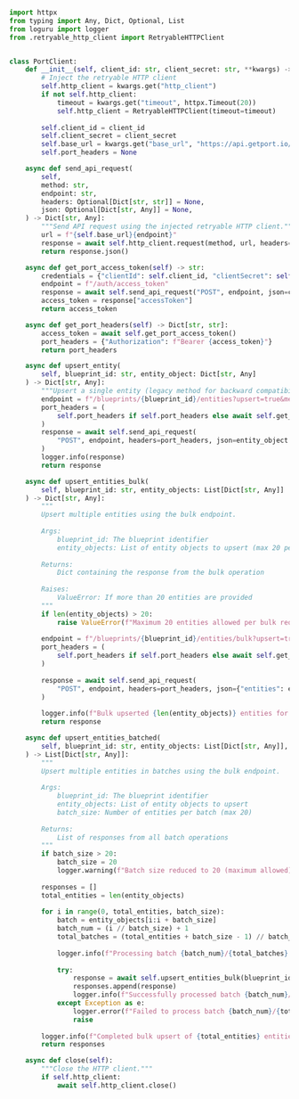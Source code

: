 ```python showLineNumbers title="port_client.py"

import httpx
from typing import Any, Dict, Optional, List
from loguru import logger
from .retryable_http_client import RetryableHTTPClient


class PortClient:
    def __init__(self, client_id: str, client_secret: str, **kwargs) -> None:
        # Inject the retryable HTTP client
        self.http_client = kwargs.get("http_client")
        if not self.http_client:
            timeout = kwargs.get("timeout", httpx.Timeout(20))
            self.http_client = RetryableHTTPClient(timeout=timeout)
        
        self.client_id = client_id
        self.client_secret = client_secret
        self.base_url = kwargs.get("base_url", "https://api.getport.io/v1")
        self.port_headers = None

    async def send_api_request(
        self,
        method: str,
        endpoint: str,
        headers: Optional[Dict[str, str]] = None,
        json: Optional[Dict[str, Any]] = None,
    ) -> Dict[str, Any]:
        """Send API request using the injected retryable HTTP client."""
        url = f"{self.base_url}{endpoint}"
        response = await self.http_client.request(method, url, headers=headers, json=json)
        return response.json()

    async def get_port_access_token(self) -> str:
        credentials = {"clientId": self.client_id, "clientSecret": self.client_secret}
        endpoint = f"/auth/access_token"
        response = await self.send_api_request("POST", endpoint, json=credentials)
        access_token = response["accessToken"]
        return access_token

    async def get_port_headers(self) -> Dict[str, str]:
        access_token = await self.get_port_access_token()
        port_headers = {"Authorization": f"Bearer {access_token}"}
        return port_headers

    async def upsert_entity(
        self, blueprint_id: str, entity_object: Dict[str, Any]
    ) -> Dict[str, Any]:
        """Upsert a single entity (legacy method for backward compatibility)."""
        endpoint = f"/blueprints/{blueprint_id}/entities?upsert=true&merge=true"
        port_headers = (
            self.port_headers if self.port_headers else await self.get_port_headers()
        )
        response = await self.send_api_request(
            "POST", endpoint, headers=port_headers, json=entity_object
        )
        logger.info(response)
        return response

    async def upsert_entities_bulk(
        self, blueprint_id: str, entity_objects: List[Dict[str, Any]]
    ) -> Dict[str, Any]:
        """
        Upsert multiple entities using the bulk endpoint.
        
        Args:
            blueprint_id: The blueprint identifier
            entity_objects: List of entity objects to upsert (max 20 per request)
            
        Returns:
            Dict containing the response from the bulk operation
            
        Raises:
            ValueError: If more than 20 entities are provided
        """
        if len(entity_objects) > 20:
            raise ValueError(f"Maximum 20 entities allowed per bulk request, got {len(entity_objects)}")
        
        endpoint = f"/blueprints/{blueprint_id}/entities/bulk?upsert=true&merge=true"
        port_headers = (
            self.port_headers if self.port_headers else await self.get_port_headers()
        )
        
        response = await self.send_api_request(
            "POST", endpoint, headers=port_headers, json={"entities": entity_objects}
        )
        
        logger.info(f"Bulk upserted {len(entity_objects)} entities for blueprint {blueprint_id}")
        return response

    async def upsert_entities_batched(
        self, blueprint_id: str, entity_objects: List[Dict[str, Any]], batch_size: int = 20
    ) -> List[Dict[str, Any]]:
        """
        Upsert multiple entities in batches using the bulk endpoint.
        
        Args:
            blueprint_id: The blueprint identifier
            entity_objects: List of entity objects to upsert
            batch_size: Number of entities per batch (max 20)
            
        Returns:
            List of responses from all batch operations
        """
        if batch_size > 20:
            batch_size = 20
            logger.warning(f"Batch size reduced to 20 (maximum allowed)")
        
        responses = []
        total_entities = len(entity_objects)
        
        for i in range(0, total_entities, batch_size):
            batch = entity_objects[i:i + batch_size]
            batch_num = (i // batch_size) + 1
            total_batches = (total_entities + batch_size - 1) // batch_size
            
            logger.info(f"Processing batch {batch_num}/{total_batches} with {len(batch)} entities")
            
            try:
                response = await self.upsert_entities_bulk(blueprint_id, batch)
                responses.append(response)
                logger.info(f"Successfully processed batch {batch_num}/{total_batches}")
            except Exception as e:
                logger.error(f"Failed to process batch {batch_num}/{total_batches}: {e}")
                raise
        
        logger.info(f"Completed bulk upsert of {total_entities} entities in {len(responses)} batches")
        return responses

    async def close(self):
        """Close the HTTP client."""
        if self.http_client:
            await self.http_client.close()

```